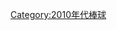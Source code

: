 {{year by category
|m=2
|c=0
|d=1
|y=7
|cat=棒球
|sortkey=棒球
|parent=依年份劃分的棒球
|subcat=2017年體育}}
[[Category:2010年代棒球|Category:2010年代棒球]]